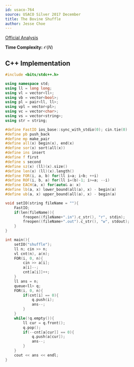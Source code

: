 ```yaml
---
id: usaco-764
source: USACO Silver 2017 December
title: The Bovine Shuffle
author: Jesse Choe
---
```


[Official Analysis](http://www.usaco.org/current/data/sol_shuffle_silver_dec17.html)

**Time Complexity:** $\mathcal{O}(N)$

<LanguageSection>
<CPPSection>

## C++ Implementation

```cpp
#include <bits/stdc++.h>

using namespace std;
using ll = long long;
using vl = vector<ll>;
using vb = vector<bool>;
using pl = pair<ll, ll>;
using vpl = vector<pl>;
using vc = vector<char>;
using vs = vector<string>;
using str = string;

#define FastIO ios_base::sync_with_stdio(0); cin.tie(0)
#define pb push_back
#define mp make_pair
#define all(x) begin(x), end(x)
#define sor(x) sort(all(x))
#define ins insert
#define f first
#define s second
#define sz(x) (ll)(x).size()
#define len(x) (ll)(x).length()
#define FOR(i, a, b) for(ll i=a; i<b; ++i)
#define ROF(i, b, a) for(ll i=(b)-1; i>=a; --i)
#define EACH(a, x) for(auto& a: x)
#define lb(a, x) lower_bound(all(a), x) - begin(a)
#define ub(a, x) upper_bound(all(a), x) - begin(a)

void setIO(string fileName = ""){
	FastIO;
	if(len(fileName)){
		freopen((fileName+".in").c_str(), "r", stdin);
		freopen((fileName+".out").c_str(), "w", stdout);
	}
}

int main(){
    setIO("shuffle");
    ll n; cin >> n;
    vl cnt(n), a(n);
    FOR(i, 0, n){
        cin >> a[i];
        a[i]--;
        cnt[a[i]]++;
    }
    ll ans = n;
    queue<ll> q;
    FOR(i, 0, n){
        if(cnt[i] == 0){
            q.push(i);
            ans--;
        }
    }
    while(!q.empty()){
        ll cur = q.front();
        q.pop();
        if(--cnt[a[cur]] == 0){
            q.push(a[cur]);
            ans--;
        }
    }
    cout << ans << endl;
}
```

</CPPSection>
</LanguageSection>
